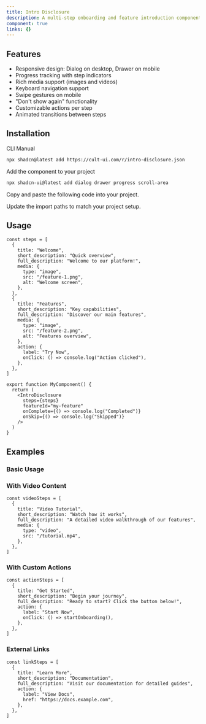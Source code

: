 ```yaml
---
title: Intro Disclosure
description: A multi-step onboarding and feature introduction component with responsive design.
component: true
links: {}
---
```


<ComponentPreview
  name="intro-disclosure-demo"
  className="[&_.preview>[data-orientation=vertical]]:sm:max-w-[70%]"
/>

## Features

- Responsive design: Dialog on desktop, Drawer on mobile
- Progress tracking with step indicators
- Rich media support (images and videos)
- Keyboard navigation support
- Swipe gestures on mobile
- "Don't show again" functionality
- Customizable actions per step
- Animated transitions between steps

## Installation

<CodeTabs>

<TabsList>
  <TabsTrigger value="cli">CLI</TabsTrigger>
  <TabsTrigger value="manual">Manual</TabsTrigger>
</TabsList>

<TabsContent value="cli">

```bash
npx shadcn@latest add https://cult-ui.com/r/intro-disclosure.json
```

</TabsContent>

<TabsContent value="manual">

<Steps>

<Step>Add the component to your project</Step>

```bash
npx shadcn-ui@latest add dialog drawer progress scroll-area
```

<Step>Copy and paste the following code into your project.</Step>

<ComponentSource name="intro-disclosure" />

<Step>Update the import paths to match your project setup.</Step>

</Steps>

</TabsContent>

</CodeTabs>

## Usage

```tsx
const steps = [
  {
    title: "Welcome",
    short_description: "Quick overview",
    full_description: "Welcome to our platform!",
    media: {
      type: "image",
      src: "/feature-1.png",
      alt: "Welcome screen",
    },
  },
  {
    title: "Features",
    short_description: "Key capabilities",
    full_description: "Discover our main features",
    media: {
      type: "image",
      src: "/feature-2.png",
      alt: "Features overview",
    },
    action: {
      label: "Try Now",
      onClick: () => console.log("Action clicked"),
    },
  },
]

export function MyComponent() {
  return (
    <IntroDisclosure
      steps={steps}
      featureId="my-feature"
      onComplete={() => console.log("Completed")}
      onSkip={() => console.log("Skipped")}
    />
  )
}
```

## Examples

### Basic Usage

<ComponentPreview name="intro-disclosure-demo" />

### With Video Content

```tsx
const videoSteps = [
  {
    title: "Video Tutorial",
    short_description: "Watch how it works",
    full_description: "A detailed video walkthrough of our features",
    media: {
      type: "video",
      src: "/tutorial.mp4",
    },
  },
]
```

### With Custom Actions

```tsx
const actionSteps = [
  {
    title: "Get Started",
    short_description: "Begin your journey",
    full_description: "Ready to start? Click the button below!",
    action: {
      label: "Start Now",
      onClick: () => startOnboarding(),
    },
  },
]
```

### External Links

```tsx
const linkSteps = [
  {
    title: "Learn More",
    short_description: "Documentation",
    full_description: "Visit our documentation for detailed guides",
    action: {
      label: "View Docs",
      href: "https://docs.example.com",
    },
  },
]
```

